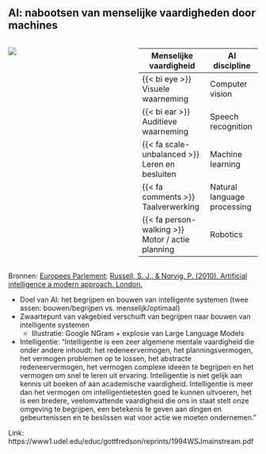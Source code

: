 ## AI: nabootsen van menselijke vaardigheden door machines

:::: {.columns}

::: {.column width="50%"}

![](./media/what_is_ai/russell_norvig_definition_ai.png){fig-align="center"}

:::

::: {.column width="50%"}

| __Menselijke vaardigheid__ | __AI discipline__ ||
| ------------------ | ------------- |
| {{< bi eye >}} Visuele waarneming | Computer vision |
| {{< bi ear >}} Auditieve waarneming | Speech recognition |
| {{< fa scale-unbalanced >}} Leren en besluiten | Machine learning |
| {{< fa comments >}} Taalverwerking | Natural language processing |
| {{< fa person-walking >}} Motor / actie planning | Robotics |

:::

::::


::: {.footer}

Bronnen: [Europees Parlement](https://www.europarl.europa.eu/news/nl/headlines/society/20200827STO85804/wat-is-artificiele-intelligentie-en-hoe-wordt-het-gebruikt); [Russell, S. J., & Norvig, P. (2010). Artificial intelligence a modern approach. London.](https://aima.cs.berkeley.edu/)

:::

::: {.notes}

- Doel van AI: het begrijpen en bouwen van intelligente systemen (twee assen: bouwen/begrijpen vs. menselijk/optimaal)
- Zwaartepunt van vakgebied verschuift van begrijpen naar bouwen van intelligente systemen
    - Illustratie: Google NGram + explosie van Large Language Models

- Intelligentie:
    "Intelligentie is een zeer algemene mentale vaardigheid die onder andere inhoudt: het redeneervermogen, het planningsvermogen, het vermogen problemen op te lossen, het abstracte redeneervermogen, het vermogen complexe ideeën te begrijpen en het vermogen om snel te leren uit ervaring. Intelligentie is niet gelijk aan kennis uit boeken of aan academische vaardigheid. Intelligentie is meer dan het vermogen om intelligentietesten goed te kunnen uitvoeren, het is een bredere, veelomvattende vaardigheid die ons in staat stelt onze omgeving te begrijpen, een betekenis te geven aan dingen en gebeurtenissen en te beslissen wat voor actie we moeten ondernemen."

Link: https://www1.udel.edu/educ/gottfredson/reprints/1994WSJmainstream.pdf

:::